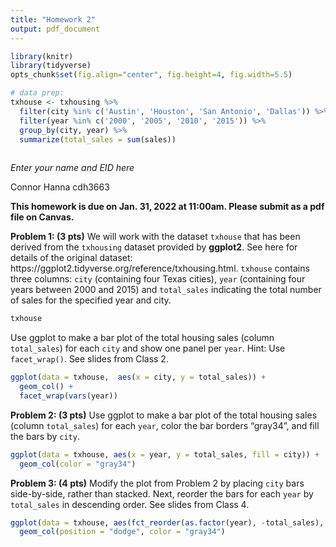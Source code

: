 ```yaml
---
title: "Homework 2"
output: pdf_document
---
```


```r
library(knitr)
library(tidyverse)
opts_chunk$set(fig.align="center", fig.height=4, fig.width=5.5)

# data prep:
txhouse <- txhousing %>%
  filter(city %in% c('Austin', 'Houston', 'San Antonio', 'Dallas')) %>%
  filter(year %in% c('2000', '2005', '2010', '2015')) %>%
  group_by(city, year) %>%
  summarize(total_sales = sum(sales))
  
```

*Enter your name and EID here*

Connor Hanna
cdh3663

**This homework is due on Jan. 31, 2022 at 11:00am. Please submit as a pdf file on Canvas.**


**Problem 1: (3 pts)** We will work with the dataset `txhouse` that has been derived from the `txhousing` dataset provided by **ggplot2**. See here for details of the original dataset: https://ggplot2.tidyverse.org/reference/txhousing.html. `txhouse` contains three columns: `city` (containing four Texas cities), `year` (containing four years between 2000 and 2015) and `total_sales` indicating the total number of sales for the specified year and city.

```r
txhouse
```

Use ggplot to make a bar plot of the total housing sales (column `total_sales`) for each `city` and show one panel per `year`. Hint: Use `facet_wrap()`. See slides from Class 2.


```r
ggplot(data = txhouse,  aes(x = city, y = total_sales)) +
  geom_col() +
  facet_wrap(vars(year))

```

**Problem 2: (3 pts)** Use ggplot to make a bar plot of the total housing sales (column `total_sales`) for each `year`, color the bar borders "gray34", and fill the bars by `city`. 

```r
ggplot(data = txhouse, aes(x = year, y = total_sales, fill = city)) + 
  geom_col(color = "gray34")
```

**Problem 3: (4 pts)** Modify the plot from Problem 2 by placing `city` bars side-by-side, rather than stacked. Next, reorder the bars for each `year` by `total_sales` in descending order. See slides from Class 4.

```r
ggplot(data = txhouse, aes(fct_reorder(as.factor(year), -total_sales), y = total_sales, fill = city)) + 
  geom_col(position = "dodge", color = "gray34")
```




